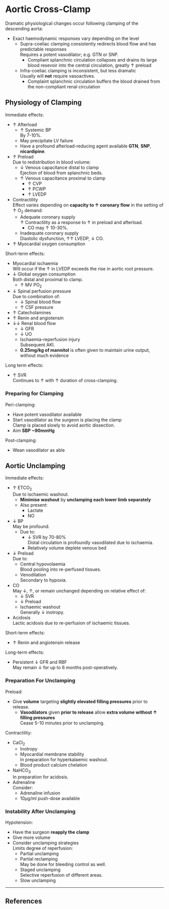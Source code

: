 # Aortic Cross-Clamp


Dramatic physiological changes occur following clamping of the descending aorta:

* Exact haemodynamic responses vary depending on the level
	* Supra-coeliac clamping consistently redirects blood flow and has predictable responses  
	Requires a potent vasodilator; e.g. GTN or SNP.
		* Compliant splanchnic circulation collapses and drains its large blood resevoir into the central circulation, greatly ↑ preload
	* Infra-coeliac clamping is inconsistent, but less dramatic  
	Usually will **not** require vasoactives.
		* Complaint splanchnic circulation buffers the blood drained from the non-compliant renal circulation

## Physiology of Clamping

Immediate effects:

* ↑ Afterload
	* ↑ Systemic BP  
	By 7-10%.
	* May precipitate LV failure
	* Have a profound afterload-reducing agent available 
	**GTN**, **SNP**, **nicardipine**.
* ↑ Preload  
Due to redistribution in blood volume:
	* ↓ Venous capacitance distal to clamp  
	Ejection of blood from splanchnic beds.
	* ↑ Venous capacitance proximal to clamp
		* ↑ CVP
		* ↑ PCWP
		* ↑ LVEDP
* Contractility  
Effect varies depending on **capacity to ↑ coronary flow** in the setting of ↑ O~2~ demand:
	* Adequate coronary supply  
	↑ Contractility as a response to ↑ in preload and afterload.  
		* CO may ↑ 10-30%.
	* Inadequate coronary supply  
	Diastolic dysfunction, ↑↑ LVEDP, ↓ CO.
* ↑ Myocardial oxygen consumption  


Short-term effects:

* Myocardial ischaemia  
Will occur if the ↑ in LVEDP exceeds the rise in aortic root pressure.
* ↓ Global oxygen consumption  
Both distal and proximal to clamp.
	* ↑ MV PO~2~
* ↓ Spinal perfusion pressure  
Due to combination of:
	* ↓ Spinal blood flow
	* ↑ CSF pressure
* ↑ Catecholamines
* ↑ Renin and angiotensin
* ↓↓ Renal blood flow
	* ↓ GFR
	* ↓ UO
	* Ischaemia-reperfusion injury  
	Subsequent AKI.
	* **0.25mg/kg of mannitol** is often given to maintain urine output, without much evidence


Long term effects:

* ↑ SVR  
Continues to ↑ with ↑ duration of cross-clamping.


### Preparing for Clamping

Peri-clamping:

* Have potent vasodilator available
* Start vasodilator as the surgeon is placing the clamp  
Clamp is placed slowly to avoid aortic dissection.
* Aim **SBP ~90mmHg**


Post-clamping:

* Wean vasodilator as able


## Aortic Unclamping

Immediate effects:

* ↑ ETCO~2~  
Due to ischaemic washout.
	* **Minimise washout** by **unclamping each lower limb separately**
	* Also present:
		* Lactate
		* NO
* ↓ BP  
May be profound.
	* Due to: 
		* ↓ SVR by 70-80%  
		Distal circulation is profoundly vasodilated due to ischaemia.
		* Relatively volume deplete venous bed
* ↓ Preload  
Due to:
	* Central hypovolaemia  
	Blood pooling into re-perfused tissues.
	* Venodilation  
	Secondary to hypoxia.
* CO  
May ↓, ↑, or remain unchanged depending on relative effect of:
	* ↓ SVR
	* ↓ Preload
	* Ischaemic washout  
	Generally ↓ inotropy.
* Acidosis  
Lactic acidosis due to re-perfusion of ischaemic tissues.


Short-term effects:

* ↑ Renin and angiotensin release


Long-term effects:

* Persistent ↓ GFR and RBF  
May remain ↓ for up to 6 months post-operatively.


### Preparation For Unclamping

Preload:

* Give **volume** targeting **slightly elevated filling pressures** prior to release.
	* **Vasodilators** given **prior to release** allow **extra volume without ↑ filling pressures**  
	Cease 5-10 minutes prior to unclamping.


Contractility:

* CaCl~2~
	* Inotropy
	* Myocardial membrane stability  
	In preparation for hyperkalaemic washout.
	* Blood product calcium chelation
* NaHCO~3~  
In preparation for acidosis.
* Adrenaline  
Consider:
	* Adrenaline infusion
	* 10μg/ml push-dose available

### Instability After Unclamping

Hypotension:

* Have the surgeon **reapply the clamp**
* Give more volume
* Consider unclamping strategies  
Limits degree of reperfusion:
	* Partial unclamping  
	* Partial reclamping  
	May be done for bleeding control as well.
	* Staged unclamping  
	Selective reperfusion of different areas.
	* Slow unclamping

---

## References

